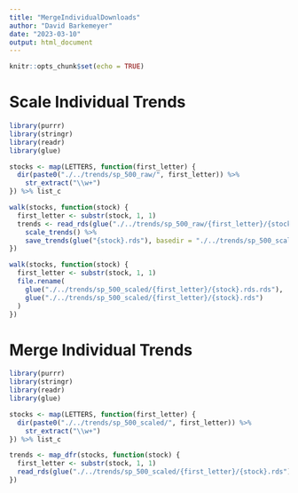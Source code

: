 ```yaml
---
title: "MergeIndividualDownloads"
author: "David Barkemeyer"
date: "2023-03-10"
output: html_document
---
```


```r
knitr::opts_chunk$set(echo = TRUE)
```

# Scale Individual Trends

```r
library(purrr)
library(stringr)
library(readr)
library(glue)

stocks <- map(LETTERS, function(first_letter) {
  dir(paste0("./../trends/sp_500_raw/", first_letter)) %>%
    str_extract("\\w+")
}) %>% list_c

walk(stocks, function(stock) {
  first_letter <- substr(stock, 1, 1)
  trends <- read_rds(glue("./../trends/sp_500_raw/{first_letter}/{stock}.rds")) %>%
    scale_trends() %>%
    save_trends(glue("{stock}.rds"), basedir = "./../trends/sp_500_scaled")
})

walk(stocks, function(stock) {
  first_letter <- substr(stock, 1, 1)
  file.rename(
    glue("./../trends/sp_500_scaled/{first_letter}/{stock}.rds.rds"),
    glue("./../trends/sp_500_scaled/{first_letter}/{stock}.rds")
  )
})
```

# Merge Individual Trends

```r
library(purrr)
library(stringr)
library(readr)
library(glue)

stocks <- map(LETTERS, function(first_letter) {
  dir(paste0("./../trends/sp_500_scaled/", first_letter)) %>%
    str_extract("\\w+")
}) %>% list_c

trends <- map_dfr(stocks, function(stock) {
  first_letter <- substr(stock, 1, 1)
  read_rds(glue("./../trends/sp_500_scaled/{first_letter}/{stock}.rds"))
})
```

